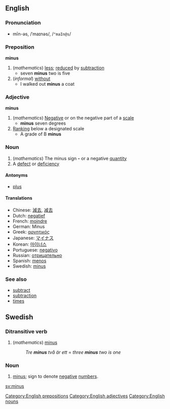 ==English==
===Pronunciation===
*mīn-əs, /ˈmaɪnəs/, /<tt>"maIn@s</tt>/
===Preposition===
'''minus'''
#(''mathematics'') [[less]]; [[reduce]]d by [[subtraction]]
#* seven '''minus''' two is five
#(''informal'') [[without]]
#* I walked out '''minus''' a coat
===Adjective===
'''minus'''
#(''mathematics'') [[Negative]] or on the negative part of a [[scale]]
#* '''minus''' seven degrees
#[[Rank]]ing below a designated scale
#* A grade of B '''minus'''
===Noun===
#(''mathematics'') The minus sign '''-''' or a negative [[quantity]]
#A [[defect]] or [[deficiency]]

====Antonyms====
*[[plus]]

====Translations====
*Chinese: [[減去]], [[减去]]
*Dutch: [[negatief]]
*French: [[moindre]]
*German: Minus
*Greek: [[αρνητικός]]
*Japanese: [[マイナス]]
*Korean: [[마이너스]]
*Portuguese: [[negativo]]
*Russian: [[отрицательно]]
*Spanish: [[menos]]
*Swedish: [[minus#Swedish|minus]]

===See also===
*[[subtract]]
*[[subtraction]]
*[[times]]

==Swedish==
===Ditransitive verb===
#(''mathematics'') [[minus#English|minus]]
#:''Tre '''''minus''''' två är ett'' = ''three '''''minus''''' two is one''

===Noun===
#[[minus#English|minus]]; sign to denote [[negative]] [[number]]s.

[[Category:English prepositions]]
[[Category:English adjectives]]
[[Category:English nouns]]

[[sv:minus]]